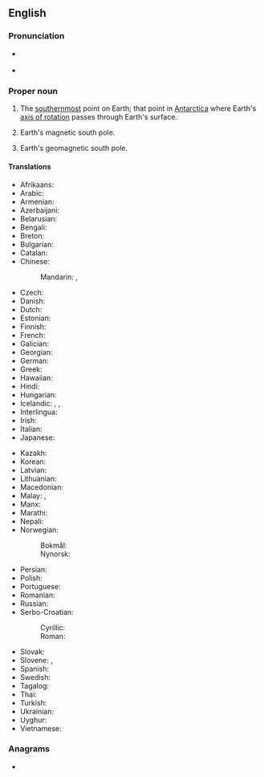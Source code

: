 {{also|south pole|south-pole}}
==English==
{{wikipedia}}

===Pronunciation===
* {{a|UK}} {{IPA|en|/ˌsaʊθ ˈpəʊl/}}
* {{a|US}} {{IPA|en|/ˌsaʊθ ˈpoʊl/}}

===Proper noun===
{{en-proper noun|head=[[south|South]] [[pole|Pole]]}}

# {{lb|en|geography}} The [[southernmost]] point on Earth; that point in [[Antarctica]] where Earth's [[axis of rotation]] passes through Earth's surface.
# {{lb|en|geography}} Earth's magnetic south pole.
# {{lb|en|geography}} Earth's geomagnetic south pole.

====Translations====
{{trans-top|the southernmost point on Earth}}
* Afrikaans: {{t|af|Suidpool}}
* Arabic: {{t|ar|اَلْقُطْب اَلْجَنُوبِيّ|m}}
* Armenian: {{t|hy|Հարավային բևեռ}}
* Azerbaijani: {{t|az|cənub qütbü}}
* Belarusian: {{t|be|Паўднё́вы по́люс|m}}
* Bengali: {{t|bn|দক্ষিণ মেরু}}
* Breton: {{t|br|pennahel ar Su|m}}
* Bulgarian: {{t|bg|Ю́жен по́люс|m}}
* Catalan: {{t|ca|pol Sud|m}}
* Chinese:
*: Mandarin: {{t+|cmn|南極|sc=Hani}}, {{t+|cmn|南极|tr=nánjí|sc=Hani}}
* Czech: {{t|cs|jižní pól|m}}
* Danish: {{t|da|sydpolen|c}}
* Dutch: {{t+|nl|Zuidpool|m}}
* Estonian: {{t|et|lõunapoolus}}
* Finnish: {{t+|fi|etelänapa}}
* French: {{t+|fr|pôle Sud|m}}
* Galician: {{t|gl|Polo Sur|m}}
* Georgian: {{t|ka|სამხრეთი პოლუსი}}
* German: {{t+|de|Südpol|m}}
* Greek: {{t+|el|Νότιος Πόλος|m}}
* Hawaiian: {{t|haw|Wēlau Hema}}
* Hindi: {{t|hi|दक्षिणी ध्रुव}}
* Hungarian: {{t+|hu|Déli-sark}}
* Icelandic: {{t+|is|suðurheimskaut|n}}, {{t|is|suðurskaut|n}}, {{t+|is|suðurpóll|m}}
* Interlingua: {{t|ia|polo sud}}
* Irish: {{t|ga|Mol Theas}}
* Italian: {{t|it|polo sud|m}}
* Japanese: {{t+|ja|南極|tr=なんきょく, nankyoku|sc=Jpan}}
{{trans-mid}}
* Kazakh: {{t|kk|Оңтүстік полюс}}
* Korean: {{t+|ko|남극점}}
* Latvian: {{t|lv|Dienvidpols|m}}
* Lithuanian: {{t|lt|Pietų ašigalis|m}}
* Macedonian: {{t|mk|Јужен пол|m}}
* Malay: {{t|ms|Kutub Janubi}}, {{t|ms|Kutub Selatan}}
* Manx: {{t|gv|Ard y Jiass|m}}
* Marathi: {{t|mr|दक्षिण ध्रुव}}
* Nepali: {{t|ne|दक्षिणी ध्रुव}}
* Norwegian:
*: Bokmål: {{t|nb|Sydpolen|m}}
*: Nynorsk: {{t|nn|Sørpolen|m}}
* Persian: {{t|fa|قطب جنوب|tr=qotb jonub}}
* Polish: {{t|pl|[[biegun]] [[południowy]]|m}}
* Portuguese: {{t|pt|Polo Sul|m}}
* Romanian: {{t|ro|Polul Sud|m}}
* Russian: {{t+|ru|Ю́жный по́люс|m}}
* Serbo-Croatian: 
*: Cyrillic: {{t|sh|Јужни пол|m}}
*: Roman: {{t|sh|Južni pol|m}}
* Slovak: {{t|sk|južný pól|m}}
* Slovene: {{t|sl|Južni tečaj|m}}, {{t|sl|Južni pol|m}}
* Spanish: {{t|es|polo Sur|m}}
* Swedish: {{t+|sv|sydpolen|c}}
* Tagalog: {{t|tl|timugang taluktok}}
* Thai: {{t|th|ขั้วโลกใต้|tr=kûua-lôok-dtâai}}
* Turkish: {{t+|tr|Güney Kutbu}}
* Ukrainian: {{t|uk|Півде́нний по́люс|m}}
* Uyghur: {{t|ug|جەنۇبىي قۇتۇپ}}
* Vietnamese: {{t|vi|Nam Cực}}
{{trans-bottom}}

===Anagrams===
* {{anagrams|en|a=ehloopstu|spouthole}}

{{topics|en|Antarctica}}